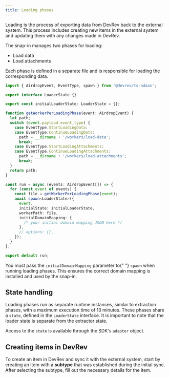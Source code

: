 ```yaml
---
title: Loading phases
---
```

Loading is the process of exporting data from DevRev back to the external system.
This process includes creating new items in the external system and updating them with any changes made in DevRev.

The snap-in manages two phases for loading:
* Load data
* Load attachments

Each phase is defined in a separate file and is responsible for loading the corresponding data.

```typescript
import { AirdropEvent, EventType, spawn } from '@devrev/ts-adaas';

export interface LoaderState {}

export const initialLoaderState: LoaderState = {};

function getWorkerPerLoadingPhase(event: AirdropEvent) {
  let path;
  switch (event.payload.event_type) {
    case EventType.StartLoadingData:
    case EventType.ContinueLoadingData:
      path = __dirname + '/workers/load-data';
      break;
    case EventType.StartLoadingAttachments:
    case EventType.ContinueLoadingAttachments:
      path = __dirname + '/workers/load-attachments';
      break;
  }
  return path;
}

const run = async (events: AirdropEvent[]) => {
  for (const event of events) {
    const file = getWorkerPerLoadingPhase(event);
    await spawn<LoaderState>({
      event,
      initialState: initialLoaderState,
      workerPath: file,
      initialDomainMapping: {
        /* your initial domain mapping JSON here */
      },
      // options: {},
    });
  }
};

export default run;
```

<Note>
  You must pass the <code>initialDomainMapping</code> parameter to{" "}
  <code>spawn</code> when running loading phases. This ensures the correct
  domain mapping is installed and used by the snap-in.
</Note>

## State handling

Loading phases run as separate runtime instances, similar to extraction phases, with a maximum execution time of 13 minutes. 
These phases share a `state`, defined in the `LoaderState` interface. 
It is important to note that the loader state is separate from the extractor state. 

Access to the `state` is available through the SDK's `adapter` object.

## Creating items in DevRev

To create an item in DevRev and sync it with the external system, start by creating an item with a **subtype** that was established during the initial sync. After selecting the subtype, fill out the necessary details for the item.
